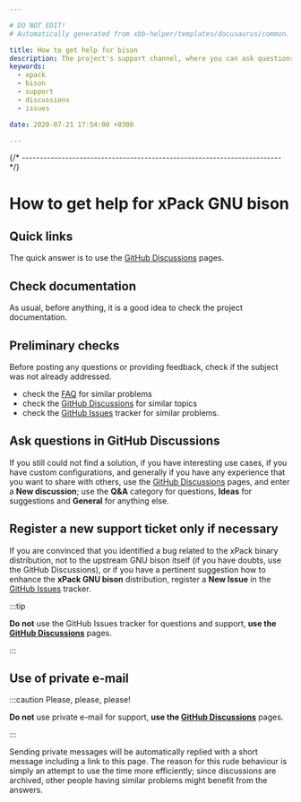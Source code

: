 ```yaml
---

# DO NOT EDIT!
# Automatically generated from xbb-helper/templates/docusaurus/common.

title: How to get help for bison
description: The project's support channel, where you can ask questions, start discussions, and report issues.
keywords:
  - xpack
  - bison
  - support
  - discussions
  - issues

date: 2020-07-21 17:54:00 +0300

---
```



{/* ------------------------------------------------------------------------ */}

# How to get help for xPack GNU bison

## Quick links

The quick answer is to use the
[GitHub Discussions](https://github.com/xpack-dev-tools/bison-xpack/discussions/) pages.

## Check documentation

As usual, before anything, it is a good idea to check the project
documentation.

<Documentation/>

## Preliminary checks

Before posting any questions or providing feedback,
check if the subject was not already addressed.

- check the [FAQ](/docs/faq/)
for similar problems
- check the [GitHub Discussions](https://github.com/xpack-dev-tools/bison-xpack/discussions/) for
similar topics
- check the
[GitHub Issues](https://github.com/xpack-dev-tools/bison-xpack/issues/)
tracker for similar problems.

## Ask questions in GitHub Discussions

If you still could not find a solution, if you have interesting use
cases, if you have custom configurations, and generally if you have
any experience that you want to share with others, use the
[GitHub Discussions](https://github.com/xpack-dev-tools/bison-xpack/discussions/) pages,
and enter a **New discussion**; use the **Q&A** category for questions, **Ideas** for suggestions and **General** for anything else.

## Register a new support ticket only if necessary

If you are convinced that you identified a bug related to the xPack binary
distribution, not to the upstream GNU bison itself
(if you have doubts, use the GitHub Discussions),
or if you have a pertinent suggestion how to enhance the **xPack GNU bison**
distribution, register a **New Issue** in the
[GitHub Issues](https://github.com/xpack-dev-tools/bison-xpack/issues/)
tracker.

:::tip

**Do not** use the GitHub Issues tracker
for questions and support, **use the
[GitHub Discussions](https://github.com/xpack-dev-tools/bison-xpack/discussions/)** pages.

:::

## Use of private e-mail

:::caution Please, please, please!

**Do not** use
private e-mail for support, **use the
[GitHub Discussions](https://github.com/xpack-dev-tools/bison-xpack/discussions/)** pages.

:::

Sending private messages will be automatically replied with
a short message including a link to this page.
The reason for this rude behaviour is simply an attempt to use
the time more efficiently; since discussions are archived, other people
having similar problems might benefit from the answers.

